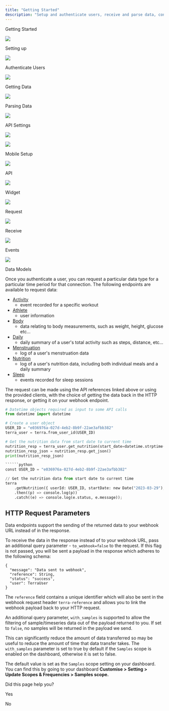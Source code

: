 ```yaml
---
title: "Getting Started"
description: "Setup and authenticate users, receive and parse data, configure API"
---
```

Getting Started  
  
![](https://terradocs.s3.eu-west-2.amazonaws.com/icons/getting-started.png)

Setting up  
  
![](https://terradocs.s3.eu-west-2.amazonaws.com/icons/install-on-backend.png)

Authenticate Users  
  
![](https://terradocs.s3.eu-west-2.amazonaws.com/icons/authenticate-users.png)

Getting Data  
  
![](https://terradocs.s3.eu-west-2.amazonaws.com/icons/receive-data.png)

Parsing Data  
  
![](https://terradocs.s3.eu-west-2.amazonaws.com/icons/understand-our-data.png)

API Settings  
  
![](https://terradocs.s3.eu-west-2.amazonaws.com/icons/customise-terra.png)

![](https://terradocs.s3.eu-west-2.amazonaws.com/icons/manage-integrations.png)  
  
Mobile Setup

![](https://terradocs.s3.eu-west-2.amazonaws.com/icons/api-data-models.png)  
  
API

![](https://terradocs.s3.eu-west-2.amazonaws.com/icons/widget.png)  
  
Widget

![](https://terradocs.s3.eu-west-2.amazonaws.com/icons/historical-data.png)  
  
Request

![](https://terradocs.s3.eu-west-2.amazonaws.com/icons/new-data.png)  
  
Receive

![](https://terradocs.s3.eu-west-2.amazonaws.com/icons/event-types.png)  
  
Events

![](https://terradocs.s3.eu-west-2.amazonaws.com/icons/api-data-models.png)  
  
Data Models

Once you authenticate a user, you can request a particular data type for a particular time period for that connection. The following endpoints are available to request data:

*   [Activity](/reference/get-activity-data)
     - event recorded for a specific workout
*   [Athlete](/reference/get-athlete-data)
     - user information
*   [Body](/reference/get-body-data)
     - data relating to body measurements, such as weight, height, glucose etc...
*   [Daily](/reference/get-daily-data)
     - daily summary of a user's total activity such as steps, distance, etc...
*   [Menstruation](/reference/get-menstruation-data)
     - log of a user's menstruation data
*   [Nutrition](/reference/get-nutrition-data)
     - log of a user's nutrition data, including both individual meals and a daily summary
*   [Sleep](/reference/get-sleep-data)
     - events recorded for sleep sessions

The request can be made using the API references linked above or using the provided clients, with the choice of getting the data back in the HTTP response, or getting it on your webhook endpoint.

```python
# Datetime objects required as input to some API calls
from datetime import datetime

# Create a user object
USER_ID = "e036976a-027d-4eb2-8b9f-22ae3afbb382"
terra_user = terra.from_user_id(USER_ID)

# Get the nutrition data from start date to current time
nutrition_resp = terra_user.get_nutrition(start_date=datetime.strptime('2023-03-29','%Y-%m-%d'), end_date=datetime.now(), to_webhook = False )
nutrition_resp_json = nutrition_resp.get_json()
print(nutrition_resp_json)

``````python
const USER_ID = "e036976a-027d-4eb2-8b9f-22ae3afbb382"

// Get the nutrition data from start date to current time
terra
    .getNutrition({ userId: USER_ID, startDate: new Date("2023-03-29"), endDate: new Date(), toWebhook: false })
    .then((p) => console.log(p))
    .catch((e) => console.log(e.status, e.message));

```

## HTTP Request Parameters

Data endpoints support the sending of the returned data to your webhook URL instead of in the response.

To receive the data in the response instead of to your webhook URL, pass an additional query parameter - `to_webhook=false` to the request. If this flag is not passed, you will be sent a payload in the response which adheres to the following schema:

```payload format
{
  "message": "Data sent to webhook",
  "reference": String,
  "status": "success",
  "user": TerraUser
}

```

The `reference` field contains a unique identifier which will also be sent in the webhook request header `terra-reference` and allows you to link the webhook payload back to your HTTP request.

An additional query parameter, `with_samples` is supported to allow the filtering of sample/timeseries data out of the payload returned to you. If set to `false`, no samples will be returned in the payload we send.

This can significantly reduce the amount of data transferred so may be useful to reduce the amount of time that data transfer takes. The `with_samples` parameter is set to true by default if the `Samples` scope is enabled on the dashboard, otherwise it is set to false.

The default value is set as the `Samples` scope setting on your dashboard. You can find this by going to your dashboard **Customise > Setting > Update Scopes & Frequencies > Samples scope.**

Did this page help you?

Yes

No